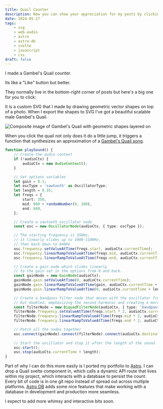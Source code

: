 ```yaml
---
title: Quail Counter
description: Now you can show your appreciation for my posts by clicking on a quail.
date: 2024-05-27
tags:
    - svg
    - web-audio
    - astro
    - astro-db
    - svelte
    - javascript
    - css
draft: false
---
```


I made a Gambel's Quail counter. 

Its like a "Like" button but better. 

They normally live in the bottom-right corner of posts but here's a big one for you to click:

<BigQuail url="/blog/2024-05-27-quail" client:only="svelte" />

It is a custom SVG that I made by drawing geometric vector shapes on top of a photo. When I export the shapes to SVG I've got a beautiful scalable male Gambel's Quail. 

![Composite image of Gambel's Quail with geometric shapes layered on](./gaqu_composite.png)

When you click the quail not only does it do a little jump, it triggers a function that synthesizes an approximation of a [Gambel's Quail song](https://macaulaylibrary.org/asset/223146831).

```typescript
function playSound() {
    // Create the audio context
    if (!audioCtx) {
        audioCtx = new AudioContext();
    }

    // Set options variables
    let gain = 0.1;
    let oscType = 'sawtooth' as OscillatorType;
    let length = 0.35;
    let freqs = {
        start: 350,
        mid: 980 + randomNumber(0, 100),
        end: 840,
    };

    // Create a sawtooth oscillator node
    const osc = new OscillatorNode(audioCtx, { type: oscType });

    // The starting frequency is 350Hz, 
    // it linearly slides up to 1000-1100Hz, 
    // then back down to 840Hz
    osc.frequency.setValueAtTime(freqs.start, audioCtx.currentTime);
    osc.frequency.linearRampToValueAtTime(freqs.mid, audioCtx.currentTime + length / 2);
    osc.frequency.linearRampToValueAtTime(freqs.end, audioCtx.currentTime + length);

    // Create a gain node which slides linearly 
    // to the gain set in the options from 0 and back. 
    const gainNode = new GainNode(audioCtx);
    gainNode.gain.setValueAtTime(0, audioCtx.currentTime);
    gainNode.gain.linearRampToValueAtTime(gain, audioCtx.currentTime + length / 2);
    gainNode.gain.linearRampToValueAtTime(0, audioCtx.currentTime + length);

    // Create a bandpass filter node that moves with the oscillator frequency
    // but doubled, emphasizing the second harmonic and creating a more nasal sound.
    const filterNode = new BiquadFilterNode(audioCtx, { type: 'bandpass', Q: 1 });
    filterNode.frequency.setValueAtTime(freqs.start * 2, audioCtx.currentTime);
    filterNode.frequency.linearRampToValueAtTime(freqs.mid * 2, audioCtx.currentTime + length / 2);
    filterNode.frequency.linearRampToValueAtTime(freqs.end * 2, audioCtx.currentTime + length);

    // Patch all the nodes together
    osc.connect(gainNode).connect(filterNode).connect(audioCtx.destination);
    
    // Start the oscillator and stop it after the length of the sound
    osc.start();
    osc.stop(audioCtx.currentTime + length);
}
```

Part of why I can do this more easily is I ported my portfolio to [Astro](https://astro.build/). I can drop a Quail svelte component in, which calls a dynamic API route that lives within my project, which interacts with a database to persist the count. Every bit of code is in one git repo instead of spread out across multiple platforms. [Astro DB](https://astro.build/db/) adds some nice features that make working with a database in development and production more seamless. 

I expect to add more whimsy and interactive bits soon. 